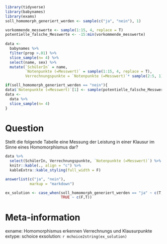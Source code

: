 ```r
library(tidyverse)
library(babynames)
library(exams)
soll_homomorph_generiert_werden <- sample(c("ja", "nein"), 1)

vorkommende_messwerte <- sample(1:15, 4, replace = T)
potentielle_falsche_Messwerte <- -15:min(vorkommende_messwerte)
                 
data <- 
  babynames %>% 
  filter(prop >.01) %>% 
  slice_sample(n= 4) %>% 
  select(name, sex) %>% 
  mutate(`SchülerIn` = name,
         `Notenpunkte (=Messwert)` = sample(1:15, 4, replace = T),
         Verrechnungspunkte = `Notenpunkte (=Messwert)`* sample(2:5, 1))

if(soll_homomorph_generiert_werden == "nein"){
data$`Notenpunkte (=Messwert)`[1] <- sample(potentielle_falsche_Messwerte, 1)
data <- 
  data %>% 
  slice_sample(n= 4)
}
```


Question
========
Stellt die folgende Tabelle eine Messung der Leistung in einer Klausur im Sinne eines Homomorphismus dar?

```r
data %>% 
  select(SchülerIn, Verrechnungspunkte, `Notenpunkte (=Messwert)`) %>% 
  knitr::kable(., align = "c") %>% 
  kableExtra::kable_styling(full_width = F)
```



```r
answerlist(c("ja", "nein"), 
           markup = "markdown")
```


```r
ex_solution <- case_when(soll_homomorph_generiert_werden == "ja" ~ c(T,F),
                         TRUE ~ c(F,T))
```



Meta-information
================
exname: Homomorphismus erkennen Verrechnungs und Klausurpunkte
extype: schoice
exsolution: `r mchoice2string(ex_solution)`